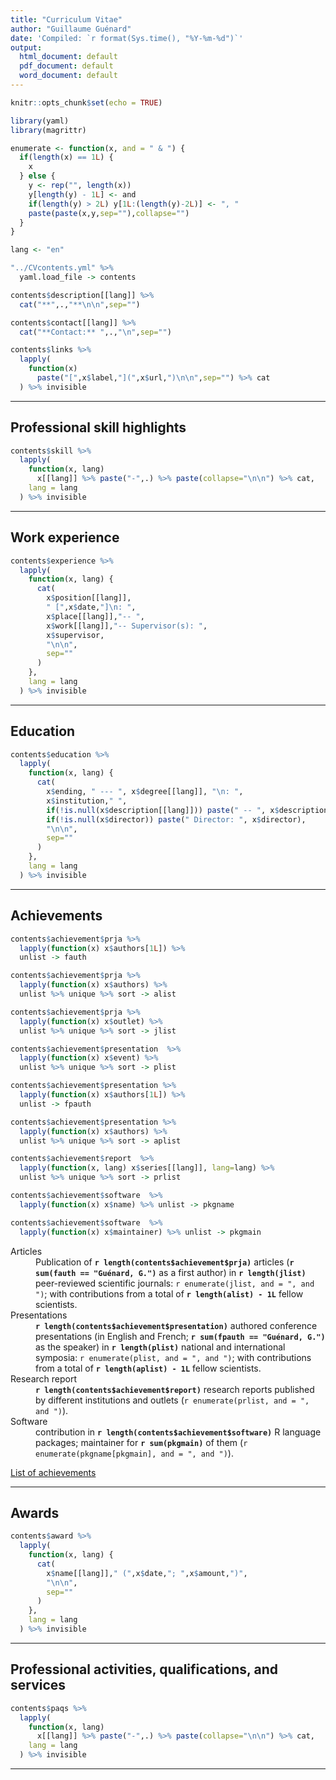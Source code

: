 ```yaml
---
title: "Curriculum Vitae"
author: "Guillaume Guénard"
date: 'Compiled: `r format(Sys.time(), "%Y-%m-%d")`'
output:
  html_document: default
  pdf_document: default
  word_document: default
---
```


```r
knitr::opts_chunk$set(echo = TRUE)

library(yaml)
library(magrittr)

enumerate <- function(x, and = " & ") {
  if(length(x) == 1L) {
    x
  } else {
    y <- rep("", length(x))
    y[length(y) - 1L] <- and
    if(length(y) > 2L) y[1L:(length(y)-2L)] <- ", "
    paste(paste(x,y,sep=""),collapse="")
  }
}

lang <- "en"

"../CVcontents.yml" %>%
  yaml.load_file -> contents
```

```r
contents$description[[lang]] %>%
  cat("**",.,"**\n\n",sep="")

contents$contact[[lang]] %>%
  cat("**Contact:** ",.,"\n",sep="")

contents$links %>%
  lapply(
    function(x)
      paste("[",x$label,"](",x$url,")\n\n",sep="") %>% cat
  ) %>% invisible
```

---

## Professional skill highlights

```r
contents$skill %>%
  lapply(
    function(x, lang)
      x[[lang]] %>% paste("-",.) %>% paste(collapse="\n\n") %>% cat,
    lang = lang
  ) %>% invisible
```

---

## Work experience

```r
contents$experience %>%
  lapply(
    function(x, lang) {
      cat(
        x$position[[lang]],
        " [",x$date,"]\n: ",
        x$place[[lang]],"-- ",
        x$work[[lang]],"-- Supervisor(s): ",
        x$supervisor,
        "\n\n",
        sep=""
      )
    },
    lang = lang
  ) %>% invisible
```

---

## Education

```r
contents$education %>%
  lapply(
    function(x, lang) {
      cat(
        x$ending, " --- ", x$degree[[lang]], "\n: ",
        x$institution," ",
        if(!is.null(x$description[[lang]])) paste(" -- ", x$description[[lang]]),
        if(!is.null(x$director)) paste(" Director: ", x$director),
        "\n\n",
        sep=""
      )
    },
    lang = lang
  ) %>% invisible
```

---

## Achievements

```r
contents$achievement$prja %>%
  lapply(function(x) x$authors[1L]) %>%
  unlist -> fauth

contents$achievement$prja %>%
  lapply(function(x) x$authors) %>%
  unlist %>% unique %>% sort -> alist

contents$achievement$prja %>%
  lapply(function(x) x$outlet) %>%
  unlist %>% unique %>% sort -> jlist

contents$achievement$presentation  %>%
  lapply(function(x) x$event) %>%
  unlist %>% unique %>% sort -> plist

contents$achievement$presentation %>%
  lapply(function(x) x$authors[1L]) %>%
  unlist -> fpauth

contents$achievement$presentation %>%
  lapply(function(x) x$authors) %>%
  unlist %>% unique %>% sort -> aplist

contents$achievement$report  %>%
  lapply(function(x, lang) x$series[[lang]], lang=lang) %>%
  unlist %>% unique %>% sort -> prlist

contents$achievement$software  %>%
  lapply(function(x) x$name) %>% unlist -> pkgname

contents$achievement$software  %>%
  lapply(function(x) x$maintainer) %>% unlist -> pkgmain
```

Articles
: Publication of **`r length(contents$achievement$prja)`** articles
(**`r sum(fauth == "Guénard, G.")`** as a first author) in
**`r length(jlist)`** peer-reviewed scientific journals: 
`r enumerate(jlist, and = ", and ")`; with contributions from a total of
**`r length(alist) - 1L`** fellow scientists.

Presentations
: **`r length(contents$achievement$presentation)`** authored conference
presentations (in English and French; **`r sum(fpauth == "Guénard, G.")`** as
the speaker) in **`r length(plist)`** national and international symposia:
`r enumerate(plist, and = ", and ")`; with contributions
from a total of **`r length(aplist) - 1L`** fellow scientists.

Research report
: **`r length(contents$achievement$report)`** research reports published
by different institutions and outlets (`r enumerate(prlist, and = ", and ")`).

Software
: contribution in **`r length(contents$achievement$software)`** R language
packages; maintainer for **`r sum(pkgmain)`** of them
(`r enumerate(pkgname[pkgmain], and = ", and ")`).

[List of achievements](PubList---Guillaume-Guénard---English.html)

---

## Awards

```r
contents$award %>%
  lapply(
    function(x, lang) {
      cat(
        x$name[[lang]]," (",x$date,"; ",x$amount,")",
        "\n\n",
        sep=""
      )
    },
    lang = lang
  ) %>% invisible
```

---

## Professional activities, qualifications, and services

```r
contents$paqs %>%
  lapply(
    function(x, lang)
      x[[lang]] %>% paste("-",.) %>% paste(collapse="\n\n") %>% cat,
    lang = lang
  ) %>% invisible
```

---
